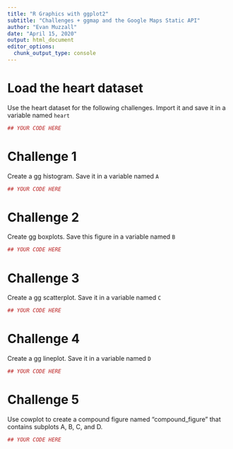 ```yaml
---
title: "R Graphics with ggplot2"
subtitle: "Challenges + ggmap and the Google Maps Static API"
author: "Evan Muzzall"
date: "April 15, 2020"
output: html_document
editor_options: 
  chunk_output_type: console
---
```


# Load the heart dataset

Use the heart dataset for the following challenges. Import it and save it in a variable named `heart`

```r
## YOUR CODE HERE
```


# Challenge 1 

Create a gg histogram. Save it in a variable named `A`

```r
## YOUR CODE HERE
```

# Challenge 2 

Create gg boxplots. Save this figure in a variable named `B`

```r
## YOUR CODE HERE
```

# Challenge 3

Create a gg scatterplot. Save it in a variable named `C`

```r
## YOUR CODE HERE
```

# Challenge 4

Create a gg lineplot. Save it in a variable named `D`

```r
## YOUR CODE HERE
```

# Challenge 5 

Use cowplot to create a compound figure named "compound_figure" that contains subplots A, B, C, and D.

```r
## YOUR CODE HERE
```



